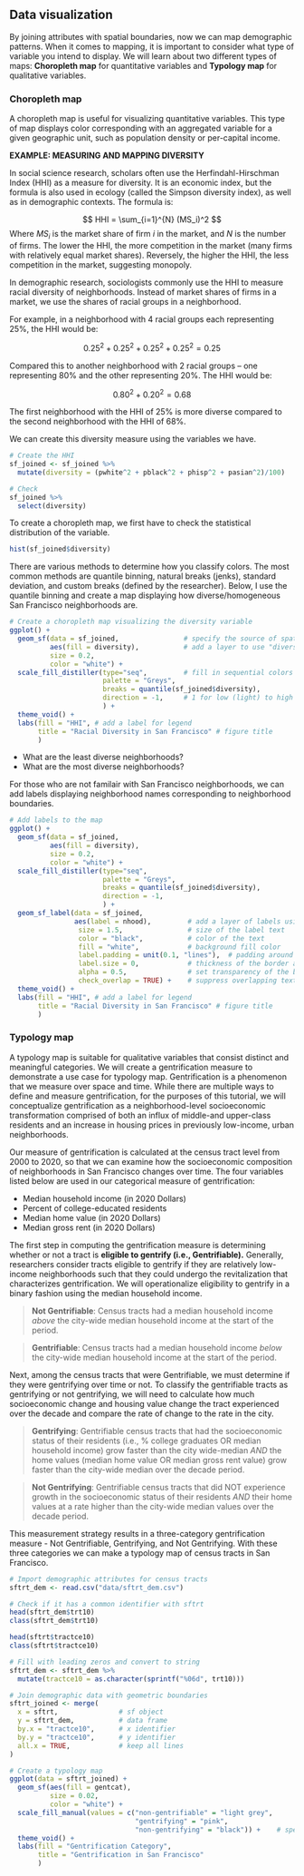 ## Data visualization

By joining attributes with spatial boundaries, now we can map demographic patterns. When it comes to mapping, it is important to consider what type of variable you intend to display. We will learn about two different types of maps: **Choropleth map** for quantitative variables and **Typology map** for qualitative variables.

### Choropleth map

A choropleth map is useful for visualizing quantitative variables. This type of map displays color corresponding with an aggregated variable for a given geographic unit, such as population density or per-capital income.

**EXAMPLE: MEASURING AND MAPPING DIVERSITY**

In social science research, scholars often use the Herfindahl-Hirschman Index (HHI) as a measure for diversity. It is an economic index, but the formula is also used in ecology (called the Simpson diversity index), as well as in demographic contexts. The formula is:

$$
HHI = \sum_{i=1}^{N} (MS_i)^2
$$
Where $MS_i$ is the market share of firm $i$ in the market, and $N$ is the number of firms. The lower the HHI, the more competition in the market (many firms with relatively equal market shares). Reversely, the higher the HHI, the less competition in the market, suggesting monopoly.

In demographic research, sociologists commonly use the HHI to measure racial diversity of neighborhoods. Instead of market shares of firms in a market, we use the shares of racial groups in a neighborhood.

For example, in a neighborhood with 4 racial groups each representing 25%, the HHI would be:

$$
0.25^2 + 0.25^2 + 0.25^2 + 0.25^2 = 0.25
$$

Compared this to another neighborhood with 2 racial groups -- one representing 80% and the other representing 20%. The HHI would be:

$$
0.80^2 + 0.20^2 = 0.68 
$$

The first neighborhood with the HHI of 25% is more diverse compared to the second neighborhood with the HHI of 68%.

We can create this diversity measure using the variables we have.

```r
# Create the HHI 
sf_joined <- sf_joined %>% 
  mutate(diversity = (pwhite^2 + pblack^2 + phisp^2 + pasian^2)/100)

# Check
sf_joined %>%
  select(diversity)
```

To create a choropleth map, we first have to check the statistical distribution of the variable. 

```r
hist(sf_joined$diversity)
```

There are various methods to determine how you classify colors. The most common methods are quantile binning, natural breaks (jenks), standard deviation, and custom breaks (defined by the researcher). Below, I use the quantile binning and create a map displaying how diverse/homogeneous San Francisco neighborhoods are. 

```r
# Create a choropleth map visualizing the diversity variable
ggplot() + 
  geom_sf(data = sf_joined,                # specify the source of spatial data
          aes(fill = diversity),           # add a layer to use "diversity" to fill colors
          size = 0.2,
          color = "white") + 
  scale_fill_distiller(type="seq",         # fill in sequential colors 
                       palette = "Greys",
                       breaks = quantile(sf_joined$diversity),
                       direction = -1,     # 1 for low (light) to high (dark), -1 for reverse
                       ) +
  theme_void() +
  labs(fill = "HHI", # add a label for legend
       title = "Racial Diversity in San Francisco" # figure title
       ) 
```

 - What are the least diverse neighborhoods?
 - What are the most diverse neighborhoods?
 
For those who are not familair with San Francisco neighborhoods, we can add labels displaying neighborhood names corresponding to neighborhood boundaries.

```r
# Add labels to the map
ggplot() + 
  geom_sf(data = sf_joined, 
          aes(fill = diversity),  
          size = 0.2,
          color = "white") + 
  scale_fill_distiller(type="seq",
                       palette = "Greys",
                       breaks = quantile(sf_joined$diversity),
                       direction = -1, 
                       ) +
  geom_sf_label(data = sf_joined,
                aes(label = nhood),         # add a layer of labels using the nhood variable
                 size = 1.5,                # size of the label text
                 color = "black",           # color of the text
                 fill = "white",            # background fill color
                 label.padding = unit(0.1, "lines"),  # padding around the text
                 label.size = 0,            # thickness of the border around the label
                 alpha = 0.5,               # set transparency of the background
                 check_overlap = TRUE) +    # suppress overlapping texts
  theme_void() +
  labs(fill = "HHI", # add a label for legend
       title = "Racial Diversity in San Francisco" # figure title
       ) 
```


### Typology map

A typology map is suitable for qualitative variables that consist distinct and meaningful categories. We will create a gentrification measure to demonstrate a use case for typology map. Gentrification is a phenomenon that we measure over space and time. While there are multiple ways to define and measure gentrification, for the purposes of this tutorial, we will conceptualize gentrification as a neighborhood-level socioeconomic transformation comprised of both an influx of middle-and upper-class residents and an increase in housing prices in previously low-income, urban neighborhoods.

Our measure of gentrification is calculated at the census tract level from 2000 to 2020, so that we can examine how the socioeconomic composition of neighborhoods in San Francisco changes over time. The four variables listed below are used in our categorical measure of gentrification: 

 * Median household income (in 2020 Dollars)
 * Percent of college-educated residents 
 * Median home value (in 2020 Dollars)
 * Median gross rent (in 2020 Dollars)  
  
The first step in computing the gentrification measure is determining whether or not a tract is **eligible to gentrify (i.e., Gentrifiable).** Generally, researchers consider tracts eligible to gentrify if they are relatively low-income neighborhoods such that they could undergo the revitalization that characterizes gentrification. We will operationalize eligibility to gentrify in a binary fashion using the median household income.

>  **Not Gentrifiable**: Census tracts had a median household income *above* the city-wide median household income at the start of the period. 

> **Gentrifiable**: Census tracts had a median household income *below* the city-wide median household income at the start of the period. 

Next, among the census tracts that were Gentrifiable, we must determine if they were gentrifying over time or not. To classify the gentrifiable tracts as gentrifying or not gentrifying, we will need to calculate how much socioeconomic change and housing value change the tract experienced over the decade and compare the rate of change to the rate in the city. 

> **Gentrifying**: Gentrifiable census tracts that had the socioeconomic status of their residents (i.e., % college graduates OR median household income) grow faster than the city wide-median *AND* the home values (median home value OR median gross rent value) grow faster than the city-wide median over the decade period. 

> **Not Gentrifying**: Gentrifiable census tracts that did NOT experience growth in the socioeconomic status of their residents *AND* their home values at a rate higher than the city-wide median values over the decade period.

This measurement strategy results in a three-category gentrification measure - Not Gentrifiable, Gentrifying, and Not Gentrifying. With these three categories we can make a typology map of census tracts in San Francisco.

```r
# Import demographic attributes for census tracts
sftrt_dem <- read.csv("data/sftrt_dem.csv")

# Check if it has a common identifier with sftrt
head(sftrt_dem$trt10)
class(sftrt_dem$trt10)

head(sftrt$tractce10)
class(sftrt$tractce10)

# Fill with leading zeros and convert to string
sftrt_dem <- sftrt_dem %>%
  mutate(tractce10 = as.character(sprintf("%06d", trt10)))

# Join demographic data with geometric boundaries
sftrt_joined <- merge(
  x = sftrt,               # sf object
  y = sftrt_dem,           # data frame
  by.x = "tractce10",      # x identifier
  by.y = "tractce10",      # y identifier
  all.x = TRUE,            # keep all lines
)

```

```r
# Create a typology map
ggplot(data = sftrt_joined) + 
  geom_sf(aes(fill = gentcat), 
          size = 0.02,
          color = "white") +
  scale_fill_manual(values = c("non-gentrifiable" = "light grey", 
                               "gentrifying" = "pink", 
                               "non-gentrifying" = "black")) +    # specify color corresponding to each category
  theme_void() +
  labs(fill = "Gentrification Category", 
       title = "Gentrification in San Francisco"
       )
```



